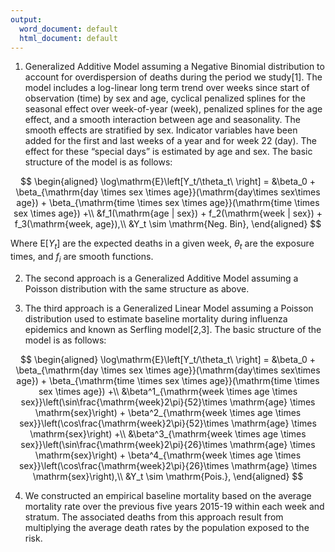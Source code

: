 ```yaml
---
output:
  word_document: default
  html_document: default
---
```

1. Generalized Additive Model assuming a Negative Binomial distribution to account for overdispersion of deaths during the period we study[1]. The model includes a log-linear long term trend over weeks since start of observation ($\mathrm{time}$) by $\mathrm{sex}$ and $\mathrm{age}$, cyclical penalized splines for the seasonal effect over week-of-year ($\mathrm{week}$), penalized splines for the age effect, and a smooth interaction between age and seasonality. The smooth effects are stratified by sex. Indicator variables have been added for the first and last weeks of a year and for week 22 ($\mathrm{day}$). The effect for these "special days" is estimated by age and sex. The basic structure of the model is as follows:

$$
\begin{aligned}
\log\mathrm{E}\left[Y_t/\theta_t\ \right] = &\beta_0 + \beta_{\mathrm{day \times sex \times age}}(\mathrm{day\times sex\times age}) + \beta_{\mathrm{time \times sex \times age}}(\mathrm{time \times sex \times age}) +\\
&f_1(\mathrm{age | sex}) + f_2(\mathrm{week | sex}) + f_3(\mathrm{week, age}),\\
&Y_t \sim \mathrm{Neg. Bin},
\end{aligned}
$$

Where $\mathrm{E}\left[Y_t \right]$ are the expected deaths in a given week, $\theta_t$ are the exposure times, and $f_i$ are smooth functions.

2. The second approach is a Generalized Additive Model assuming a Poisson distribution with the same structure as above.

3. The third approach is a Generalized Linear Model assuming a Poisson distribution used to estimate baseline mortality during influenza epidemics and known as Serfling model[2,3]. The basic structure of the model is as follows:

$$
\begin{aligned}
\log\mathrm{E}\left[Y_t/\theta_t\ \right] = &\beta_0 + \beta_{\mathrm{day \times sex \times age}}(\mathrm{day\times sex\times age}) + \beta_{\mathrm{time \times sex \times age}}(\mathrm{time \times sex \times age}) +\\
&\beta^1_{\mathrm{week \times age \times sex}}\left(\sin\frac{\mathrm{week}2\pi}{52}\times \mathrm{age} \times \mathrm{sex}\right) + \beta^2_{\mathrm{week \times age \times sex}}\left(\cos\frac{\mathrm{week}2\pi}{52}\times \mathrm{age} \times \mathrm{sex}\right) +\\
&\beta^3_{\mathrm{week \times age \times sex}}\left(\sin\frac{\mathrm{week}2\pi}{26}\times \mathrm{age} \times \mathrm{sex}\right) + \beta^4_{\mathrm{week \times age \times sex}}\left(\cos\frac{\mathrm{week}2\pi}{26}\times \mathrm{age} \times \mathrm{sex}\right),\\
&Y_t \sim \mathrm{Pois.},
\end{aligned}
$$

4. We constructed an empirical baseline mortality based on the average mortality rate over the previous five years 2015-19 within each week and stratum. The associated deaths from this approach result from multiplying the average death rates by the population exposed to the risk. 



